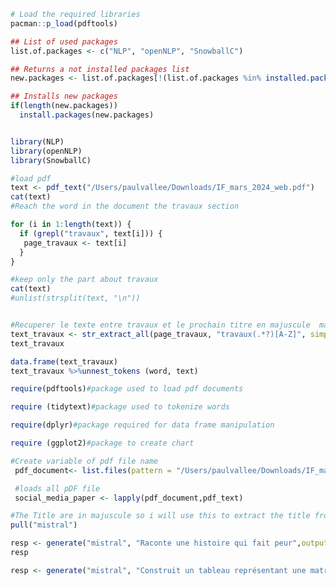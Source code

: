 ```r
# Load the required libraries
pacman::p_load(pdftools)

```



```r
## List of used packages 
list.of.packages <- c("NLP", "openNLP", "SnowballC")

## Returns a not installed packages list
new.packages <- list.of.packages[!(list.of.packages %in% installed.packages()[,"Package"])]

## Installs new packages
if(length(new.packages)) 
  install.packages(new.packages)


library(NLP)
library(openNLP)
library(SnowballC)
```



```r
#load pdf
text <- pdf_text("/Users/paulvallee/Downloads/IF_mars_2024_web.pdf")
cat(text)
#Reach the word in the document the travaux section

for (i in 1:length(text)) {
  if (grepl("travaux", text[i])) {
   page_travaux <- text[i]
  }
}

#keep only the part about travaux
cat(text)
#unlist(strsplit(text, "\n"))


#Recuperer le texte entre travaux et le prochain titre en majuscule  mais pas sur la meme ligne
text_travaux <- str_extract_all(page_travaux, "travaux(.*?)[A-Z]", simplify = TRUE)
text_travaux
```

```r
data.frame(text_travaux)
text_travaux %>%unnest_tokens (word, text)
```


```r
require(pdftools)#package used to load pdf documents

require (tidytext)#package used to tokenize words

require(dplyr)#package required for data frame manipulation

require (ggplot2)#package to create chart

#Create variable of pdf file name
 pdf_document<- list.files(pattern = "/Users/paulvallee/Downloads/IF_mars_2024_web.pdf")

 #loads all pDF file
 social_media_paper <- lapply(pdf_document,pdf_text)
```






```r
#The Title are in majuscule so i will use this to extract the title from TRAVAUX to the an other line with majuscule
pull("mistral")

resp <- generate("mistral", "Raconte une histoire qui fait peur",output = "text")
resp
```
```r
resp <- generate("mistral", "Construit un tableau représentant une matrice Identité 3*3",output = "df")
```

```r
```

